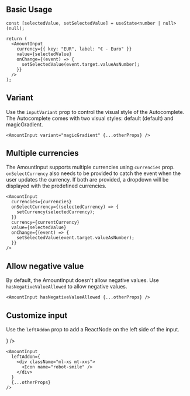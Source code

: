 
## Basic Usage

<Preview>
  <Demo />
</Preview>

```tsx
const [selectedValue, setSelectedValue] = useState<number | null>(null);

return (
  <AmountInput
    currency={{ key: "EUR", label: "€ - Euro" }}
    value={selectedValue}
    onChange={(event) => {
      setSelectedValue(event.target.valueAsNumber);
    }}
  />
);
```

## Variant

Use the `inputVariant` prop to control the visual style of the Autocomplete.
The Autocomplete comes with two visual styles: default (default) and magicGradient.

<Preview>
  <Demo variant="magicGradient" />
</Preview>

```tsx
<AmountInput variant="magicGradient" {...otherProps} />
```

## Multiple currencies

The AmountInput supports multiple currencies using `currencies` prop.
`onSelectCurrency` also needs to be provided to catch the event when the user updates the currency.
If both are provided, a dropdown will be displayed with the predefined currencies.

<Preview>
  <DemoWithMultipleCurrencies />
</Preview>

```tsx
<AmountInput
  currencies={currencies}
  onSelectCurrency={(selectedCurrency) => {
    setCurrency(selectedCurrency);
  }}
  currency={currentCurrency}
  value={selectedValue}
  onChange={(event) => {
    setSelectedValue(event.target.valueAsNumber);
  }}
/>
```

## Allow negative value

By default, the AmountInput doesn't allow negative values. Use `hasNegativeValueAllowed` to allow negative values.

<Preview>
  <Demo hasNegativeValueAllowed defaultValue={-1234} />
</Preview>

```tsx
<AmountInput hasNegativeValueAllowed {...otherProps} />
```

## Customize input

Use the `leftAddon` prop to add a ReactNode on the left side of the input.

<Preview>
  <Demo
    leftAddon={
      <div className="ml-xs mt-xxs">
        <Icon name="robot-smile" />
      </div>
    }
  />
</Preview>

```tsx
<AmountInput
  leftAddon={
    <div className="ml-xs mt-xxs">
      <Icon name="robot-smile" />
    </div>
  }
  {...otherProps}
/>
```
